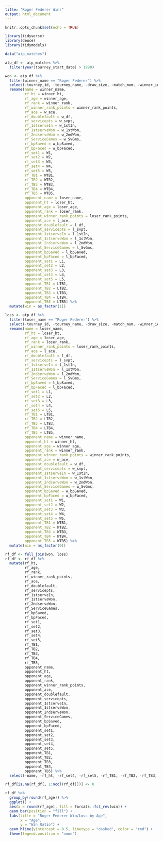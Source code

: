 ```yaml
---
title: "Roger Federer Wins"
output: html_document
---
```


```r
knitr::opts_chunk$set(echo = TRUE)
```

```r
library(tidyverse)
library(deuce)
library(tidymodels)
```

```r
data("atp_matches")

atp_df <- atp_matches %>%
  filter(year(tourney_start_date) > 1990)
```


```r
won <- atp_df %>%
  filter(winner_name == "Roger Federer") %>%
  select(-tourney_id, -tourney_name, -draw_size, -match_num, -winner_id, -winner_seed, -winner_entry, -winner_hand, -winner_ioc, -loser_id, -loser_seed, -loser_entry, -match_id, -tourney_start_date) %>%
  rename(name = winner_name, 
         rf_ht = winner_ht, 
         rf_age = winner_age, 
         rf_rank = winner_rank, 
         rf_winner_rank_points = winner_rank_points, 
         rf_ace = w_ace, 
         rf_doublefault = w_df, 
         rf_servicepts = w_svpt, 
         rf_1stserveIn = w_1stIn, 
         rf_1stserveWon = w_1stWon, 
         rf_2ndserveWon = w_2ndWon, 
         rf_ServiceGames = w_SvGms, 
         rf_bpSaved = w_bpSaved, 
         rf_bpFaced = w_bpFaced, 
         rf_set1 = W1, 
         rf_set2 = W2, 
         rf_set3 = W3, 
         rf_set4 = W4, 
         rf_set5 = W5, 
         rf_TB1 = WTB1, 
         rf_TB2 = WTB2, 
         rf_TB3 = WTB3, 
         rf_TB4 = WTB4, 
         rf_TB5 = WTB5, 
         opponent_name = loser_name, 
         opponent_ht = loser_ht, 
         opponent_age = loser_age, 
         opponent_rank = loser_rank, 
         opponent_winner_rank_points = loser_rank_points, 
         opponent_ace = l_ace, 
         opponent_doublefault = l_df, 
         opponent_servicepts = l_svpt, 
         opponent_1stserveIn = l_1stIn, 
         opponent_1stserveWon = l_1stWon, 
         opponent_2ndserveWon = l_2ndWon, 
         opponent_ServiceGames = l_SvGms, 
         opponent_bpSaved = l_bpSaved, 
         opponent_bpFaced = l_bpFaced, 
         opponent_set1 = L1, 
         opponent_set2 = L2, 
         opponent_set3 = L3, 
         opponent_set4 = L4, 
         opponent_set5 = L5, 
         opponent_TB1 = LTB1, 
         opponent_TB2 = LTB2, 
         opponent_TB3 = LTB3, 
         opponent_TB4 = LTB4, 
         opponent_TB5 = LTB5) %>%
  mutate(win = as_factor(1))

loss <- atp_df %>%
  filter(loser_name == "Roger Federer") %>%
  select(-tourney_id, -tourney_name, -draw_size, -match_num, -winner_id, -winner_seed, -winner_entry, -loser_id, -loser_seed, -loser_entry, -loser_hand, -loser_ioc, -match_id, -tourney_start_date) %>%
  rename(name = loser_name, 
         rf_ht = loser_ht, 
         rf_age = loser_age, 
         rf_rank = loser_rank, 
         rf_winner_rank_points = loser_rank_points, 
         rf_ace = l_ace, 
         rf_doublefault = l_df, 
         rf_servicepts = l_svpt, 
         rf_1stserveIn = l_1stIn, 
         rf_1stserveWon = l_1stWon, 
         rf_2ndserveWon = l_2ndWon, 
         rf_ServiceGames = l_SvGms, 
         rf_bpSaved = l_bpSaved, 
         rf_bpFaced = l_bpFaced, 
         rf_set1 = L1, 
         rf_set2 = L2, 
         rf_set3 = L3, 
         rf_set4 = L4, 
         rf_set5 = L5, 
         rf_TB1 = LTB1, 
         rf_TB2 = LTB2, 
         rf_TB3 = LTB3, 
         rf_TB4 = LTB4, 
         rf_TB5 = LTB5, 
         opponent_name = winner_name, 
         opponent_ht = winner_ht, 
         opponent_age = winner_age, 
         opponent_rank = winner_rank, 
         opponent_winner_rank_points = winner_rank_points, 
         opponent_ace = w_ace, 
         opponent_doublefault = w_df, 
         opponent_servicepts = w_svpt, 
         opponent_1stserveIn = w_1stIn, 
         opponent_1stserveWon = w_1stWon, 
         opponent_2ndserveWon = w_2ndWon, 
         opponent_ServiceGames = w_SvGms, 
         opponent_bpSaved = w_bpSaved, 
         opponent_bpFaced = w_bpFaced, 
         opponent_set1 = W1, 
         opponent_set2 = W2, 
         opponent_set3 = W3, 
         opponent_set4 = W4, 
         opponent_set5 = W5, 
         opponent_TB1 = WTB1, 
         opponent_TB2 = WTB2, 
         opponent_TB3 = WTB3, 
         opponent_TB4 = WTB4, 
         opponent_TB5 = WTB5) %>%
  mutate(win = as_factor(0))

```

```r
rf_df <- full_join(won, loss)
rf_df <- rf_df %>%
  mutate(rf_ht, 
         rf_age, 
         rf_rank, 
         rf_winner_rank_points, 
         rf_ace, 
         rf_doublefault,
         rf_servicepts, 
         rf_1stserveIn, 
         rf_1stserveWon, 
         rf_2ndserveWon,
         rf_ServiceGames,
         rf_bpSaved,
         rf_bpFaced,
         rf_set1,
         rf_set2,
         rf_set3,
         rf_set4,
         rf_set5,
         rf_TB1,
         rf_TB2,
         rf_TB3,
         rf_TB4,
         rf_TB5,
         opponent_name, 
         opponent_ht,
         opponent_age, 
         opponent_rank, 
         opponent_winner_rank_points,
         opponent_ace,
         opponent_doublefault, 
         opponent_servicepts, 
         opponent_1stserveIn,
         opponent_1stserveWon,
         opponent_2ndserveWon,
         opponent_ServiceGames, 
         opponent_bpSaved,
         opponent_bpFaced,
         opponent_set1,
         opponent_set2,
         opponent_set3,  
         opponent_set4,  
         opponent_set5,  
         opponent_TB1, 
         opponent_TB2,  
         opponent_TB3,  
         opponent_TB4,  
         opponent_TB5) %>%
  select(-name, -rf_ht, -rf_set4, -rf_set5, -rf_TB1, -rf_TB2, -rf_TB3, -rf_TB4, -rf_TB5, -opponent_set4, -opponent_set5, -opponent_TB1, -opponent_TB2, -opponent_TB3, -opponent_TB4, -opponent_TB5, -Retirement, -score, -opponent_name)

rf_df[is.na(rf_df[, 1:ncol(rf_df)])] <- 0
```

```r
rf_df %>%
  group_by(round(rf_age)) %>%
  ggplot() + 
  aes(x = round(rf_age), fill = forcats::fct_rev(win)) + 
  geom_bar(position = "fill") + 
  labs(title = "Roger Federer Win/Loss by Age", 
       x = "Age",
       y = "Win Ratio") + 
  geom_hline(yintercept = 0.5, linetype = "dashed", color = "red") + 
  theme(legend.position = "none")
```
